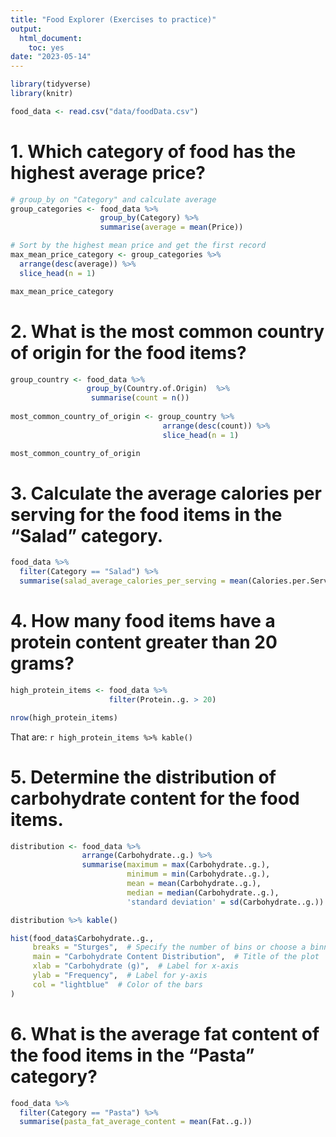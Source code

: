 ```yaml
---
title: "Food Explorer (Exercises to practice)"
output:
  html_document:
    toc: yes
date: "2023-05-14"
---
```


```r
library(tidyverse)
library(knitr)
``` 

```r
food_data <- read.csv("data/foodData.csv")
```

# 1. Which category of food has the highest average price?
```r

# group_by on "Category" and calculate average
group_categories <- food_data %>% 
                    group_by(Category) %>%
                    summarise(average = mean(Price))

# Sort by the highest mean price and get the first record
max_mean_price_category <- group_categories %>%
  arrange(desc(average)) %>%
  slice_head(n = 1)

max_mean_price_category
```

# 2. What is the most common country of origin for the food items?
```r
group_country <- food_data %>%
                 group_by(Country.of.Origin)  %>%
                  summarise(count = n())
                  
most_common_country_of_origin <- group_country %>%
                                  arrange(desc(count)) %>%
                                  slice_head(n = 1)

most_common_country_of_origin
```

# 3. Calculate the average calories per serving for the food items in the "Salad" category.
```r
food_data %>%
  filter(Category == "Salad") %>%
  summarise(salad_average_calories_per_serving = mean(Calories.per.Serving)) 
```

# 4. How many food items have a protein content greater than 20 grams?
```r
high_protein_items <- food_data %>%
                      filter(Protein..g. > 20)

nrow(high_protein_items)
```

That are:
`r high_protein_items %>% kable()`

# 5. Determine the distribution of carbohydrate content for the food items.
```r
distribution <- food_data %>%
                arrange(Carbohydrate..g.) %>%
                summarise(maximum = max(Carbohydrate..g.),
                          minimum = min(Carbohydrate..g.),
                          mean = mean(Carbohydrate..g.),
                          median = median(Carbohydrate..g.),
                          'standard deviation' = sd(Carbohydrate..g.))

distribution %>% kable()

hist(food_data$Carbohydrate..g., 
     breaks = "Sturges",  # Specify the number of bins or choose a binning method
     main = "Carbohydrate Content Distribution",  # Title of the plot
     xlab = "Carbohydrate (g)",  # Label for x-axis
     ylab = "Frequency",  # Label for y-axis
     col = "lightblue"  # Color of the bars
)
```

# 6. What is the average fat content of the food items in the "Pasta" category?
```r
food_data %>%
  filter(Category == "Pasta") %>%
  summarise(pasta_fat_average_content = mean(Fat..g.))
```







